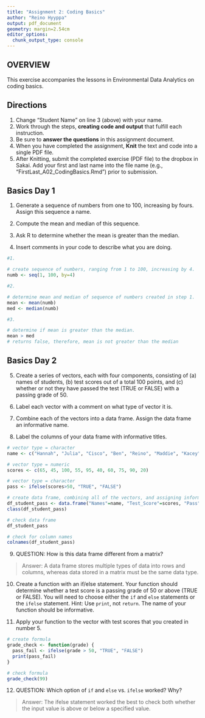 ```yaml
---
title: "Assignment 2: Coding Basics"
author: "Reino Hyyppa"
output: pdf_document
geometry: margin=2.54cm
editor_options: 
  chunk_output_type: console
---
```


## OVERVIEW

This exercise accompanies the lessons in Environmental Data Analytics on coding basics. 

## Directions
1. Change "Student Name" on line 3 (above) with your name.
2. Work through the steps, **creating code and output** that fulfill each instruction.
3. Be sure to **answer the questions** in this assignment document.
4. When you have completed the assignment, **Knit** the text and code into a single PDF file.
5. After Knitting, submit the completed exercise (PDF file) to the dropbox in Sakai. Add your first and last name into the file name (e.g., "FirstLast_A02_CodingBasics.Rmd") prior to submission.



## Basics Day 1

1. Generate a sequence of numbers from one to 100, increasing by fours. Assign this sequence a name. 

2. Compute the mean and median of this sequence. 

3. Ask R to determine whether the mean is greater than the median. 

4. Insert comments in your code to describe what you are doing.

```r
#1. 

# create sequence of numbers, ranging from 1 to 100, increasing by 4.
numb <- seq(1, 100, by=4)

#2. 

# determine mean and median of sequence of numbers created in step 1.
mean <- mean(numb)
med <- median(numb)

#3. 

# determine if mean is greater than the median.
mean > med
# returns false, therefore, mean is not greater than the median

```

## Basics Day 2

5. Create a series of vectors, each with four components, consisting of (a) names of students, (b) test scores out of a total 100 points, and (c) whether or not they have passed the test (TRUE or FALSE) with a passing grade of 50.

6. Label each vector with a comment on what type of vector it is.

7. Combine each of the vectors into a data frame. Assign the data frame an informative name.

8. Label the columns of your data frame with informative titles.

```r
# vector type = character
name <- c("Hannah", "Julia", "Cisco", "Ben", "Reino", "Maddie", "Kacey", "Rachel", "Nadia", "Devon")

# vector type = numeric
scores <- c(65, 45, 100, 55, 95, 40, 60, 75, 90, 20)

# vector type = character
pass <- ifelse(scores>50, "TRUE", "FALSE")

# create data frame, combining all of the vectors, and assigning informative column names
df_student_pass <- data.frame("Names"=name, "Test_Score"=scores, "Pass"=pass)
class(df_student_pass)

# check data frame
df_student_pass

# check for column names
colnames(df_student_pass)

```

9. QUESTION: How is this data frame different from a matrix?

> Answer: A data frame stores multiple types of data into rows and columns, whereas data stored in a matrix must be the same data type. 

10. Create a function with an if/else statement. Your function should determine whether a test score is a passing grade of 50 or above (TRUE or FALSE). You will need to choose either the `if` and `else` statements or the `ifelse` statement. Hint: Use `print`, not `return`. The name of your function should be informative.

11. Apply your function to the vector with test scores that you created in number 5. 

```r

# create formula
grade_check <- function(grade) {
  pass_fail <- ifelse(grade > 50, "TRUE", "FALSE")
  print(pass_fail)
}

# check formula
grade_check(99)
```

12. QUESTION: Which option of `if` and `else` vs. `ifelse` worked? Why?

> Answer: The ifelse statement worked the best to check both whether the input value is above or below a specified value.
